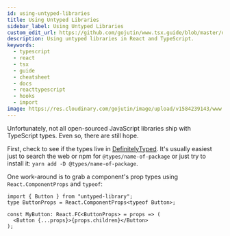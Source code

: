 ```yaml
---
id: using-untyped-libraries
title: Using Untyped Libraries
sidebar_label: Using Untyped Libraries
custom_edit_url: https://github.com/gojutin/www.tsx.guide/blob/master/docs/tsx-files/importing-untyped-libraries.mdx
description: Using untyped libraries in React and TypeScript.
keywords:
  - typescript
  - react
  - tsx
  - guide
  - cheatsheet
  - docs
  - reacttypescript
  - hooks
  - import
image: https://res.cloudinary.com/gojutin/image/upload/v1584239143/www.tsx.guide/tsx-guide-logo.png
---
```


Unfortunately, not all open-sourced JavaScript libraries ship with TypeScript types. Even so, there are still hope.

First, check to see if the types live in [DefinitelyTyped](https://github.com/DefinitelyTyped/DefinitelyTyped).
It's usually easiest just to search the web or npm for `@types/name-of-package` or just try to install it: `yarn add -D @types/name-of-package`.

One work-around is to grab a component's prop types using `React.ComponentProps` and `typeof`:

```tsx {2}
import { Button } from "untyped-library";
type ButtonProps = React.ComponentProps<typeof Button>;

const MyButton: React.FC<ButtonProps> = props => (
  <Button {...props}>{props.children}</Button>
);
```
